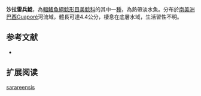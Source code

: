 {{Speciesbox
| name = 沙拉雷兵鯰
| image =  
| image_width = 250px
| image_caption = 
| status = NE
| status_system = IUCN3.1
| genus = Corydoras
| species = sarareensis
| authority = [[Dinkelmeyer|Dinkelmeyer]], 1995
| synonyms = 
}}

'''沙拉雷兵鯰'''，為[[輻鰭魚綱|輻鰭魚綱]][[鯰形目|鯰形目]][[美鯰科|美鯰科]]的其中一[[種|種]]，為熱帶淡水魚。分布於[[南美洲|南美洲]][[巴西|巴西]]Guaporé河流域，體長可達4.4公分，棲息在底層水域，生活習性不明。

==参考文献==
*{{FishBase_species|genus=Corydoras|species=sarareensis|year=2014|month=11}}

== 扩展阅读 ==
{{refbegin}}
{{wikispecies-inline|Corydoras sarareensis|沙拉雷兵鯰}}
{{refend}}
{{Taxonbar|from=Q3694956}}

[[Category:兵鯰屬|sarareensis]]
